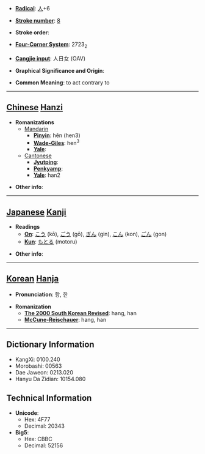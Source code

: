 * '''[[Wiktionary:Chinese radical index| Radical]]''': [[Wiktionary:Chinese radical index 人|人]]+6

* '''[[Wiktionary:Chinese total strokes index|Stroke number]]''': [[Wiktionary:Chinese total strokes index 8|8]]

* '''Stroke order''': 

* '''[[Wiktionary:Chinese four corner index|Four-Corner System]]''': 2723<sub>2</sub>

* '''[[Wiktionary:Chinese Cangjie index|Cangjie input]]''': 人日女 (OAV)

* '''Graphical Significance and Origin''': 

* '''Common Meaning''': to act contrary to

----

== [[Chinese]] [[Hanzi]] ==

* '''Romanizations'''
** [[Mandarin]]
*** '''[[Pinyin]]''': hěn (hen3)
*** '''[[Wade-Giles]]''': hen<sup>3</sup>
*** '''[[Yale]]''': 
**[[Cantonese]]
***'''[[Jyutping]]''':
***'''[[Penkyamp]]''': 
***'''[[Yale]]''': han2

* '''Other info''': 

----

== [[Japanese]] [[Kanji]] ==

* '''Readings'''
** '''[[On]]''': [[こう]] (kō), [[ごう]] (gō), [[ぎん]] (gin), [[こん]] (kon), [[ごん]] (gon)
** '''[[Kun]]''': [[もとる]] (motoru)

* '''Other info''':  

----

== [[Korean]] [[Hanja]] ==

* '''Pronunciation''': 항, 한

* '''Romanization'''
** '''[[The 2000 South Korean Revised Romanization|The 2000 South Korean Revised]]''': hang, han
** '''[[McCune-Reischauer]]''': hang, han

----

== Dictionary Information ==

* KangXi: 0100.240
* Morobashi: 00563
* Dae Jaweon: 0213.020
* Hanyu Da Zidian: 10154.080

== Technical Information ==

* '''Unicode''':
** Hex: 4F77
** Decimal: 20343
* '''Big5''':
** Hex: CBBC
** Decimal: 52156